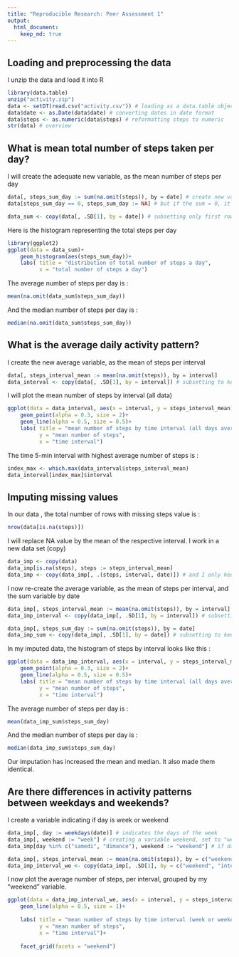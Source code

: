 ```yaml
---
title: "Reproducible Research: Peer Assessment 1"
output: 
  html_document:
    keep_md: true
---
```



## Loading and preprocessing the data

I unzip the data and load it into R
```r
library(data.table)
unzip("activity.zip")
data <- setDT(read.csv("activity.csv")) # loading as a data.table object
data$date <- as.Date(data$date) # converting dates in date format
data$steps <- as.numeric(data$steps) # reformatting steps to numeric
str(data) # overview
```


## What is mean total number of steps taken per day?

I will create the adequate new variable, as the mean number of steps per day

```r
data[, steps_sum_day := sum(na.omit(steps)), by = date] # create new variable steps_total_day and assign to it the sum of steps, omitting NA values, per date
data[steps_sum_day == 0, steps_sum_day := NA] # but if the sum = 0, it is because data is actually missing

data_sum <- copy(data[, .SD[1], by = date]) # subsetting only first row by day
```

Here is the histogram representing the total steps per day

```r
library(ggplot2)
ggplot(data = data_sum)+
    geom_histogram(aes(steps_sum_day))+
    labs( title = "distribution of total number of steps a day",
          x = "total number of steps a day")
```

The average number of steps per day is : 

```r
mean(na.omit(data_sum$steps_sum_day))
```

And the median number of steps per day is : 

```r
median(na.omit(data_sum$steps_sum_day))
```



## What is the average daily activity pattern?

I create the new average variable, as the mean of steps per interval

```r
data[, steps_interval_mean := mean(na.omit(steps)), by = interval]
data_interval <- copy(data[, .SD[1], by = interval]) # subsetting to keep only the first row by interval
```

I will plot the mean number of steps by interval (all data)

```r
ggplot(data = data_interval, aes(x = interval, y = steps_interval_mean))+
    geom_point(alpha = 0.3, size = 2)+
    geom_line(alpha = 0.5, size = 0.5)+
    labs( title = "mean number of steps by time interval (all days averaged)",
          y = "mean number of steps",
          x = "time interval")
```

The time 5-min interval with highest average number of steps is : 

```r
index_max <- which.max(data_interval$steps_interval_mean)
data_interval[index_max]$interval
```



## Imputing missing values

In our data , the total number of rows with missing steps value is : 

```r
nrow(data[is.na(steps)])
```

I will replace NA value by the mean of the respective interval. I work in a new data set (copy)

```r
data_imp <- copy(data)
data_imp[is.na(steps), steps := steps_interval_mean]
data_imp <- copy(data_imp[, .(steps, interval, date)]) # and I only keep the original variables
```

I now re-create the average variable, as the mean of steps per interval, and the sum variable by date

```r
data_imp[, steps_interval_mean := mean(na.omit(steps)), by = interval]
data_imp_interval <- copy(data_imp[, .SD[1], by = interval]) # subsetting to keep only the first row by interval

data_imp[, steps_sum_day := sum(na.omit(steps)), by = date]
data_imp_sum <- copy(data_imp[, .SD[1], by = date]) # subsetting to keep only the first row by interval
```

In my imputed data, the histogram of steps by interval looks like this : 

```r
ggplot(data = data_imp_interval, aes(x = interval, y = steps_interval_mean))+
    geom_point(alpha = 0.3, size = 2)+
    geom_line(alpha = 0.5, size = 0.5)+
    labs( title = "mean number of steps by time interval (all days averaged)",
          y = "mean number of steps",
          x = "time interval")
```

The average number of steps per day is : 

```r
mean(data_imp_sum$steps_sum_day)
```

And the median number of steps per day is : 

```r
median(data_imp_sum$steps_sum_day)
```

Our imputation has increased the mean and median. It also made them identical. 



## Are there differences in activity patterns between weekdays and weekends?

I create a variable indicating if day is week or weekend

```r
data_imp[, day := weekdays(date)] # indicates the days of the week
data_imp[, weekend := "week"] # creating a variable weekend, set to "week"
data_imp[day %in% c("samedi", "dimance"), weekend := "weekend"] # if day is saturday or sunday, its weekend

data_imp[, steps_interval_mean := mean(na.omit(steps)), by = c("weekend", "interval")] # compute means by interval and grouped by weekend variable
data_imp_interval_we <- copy(data_imp[, .SD[1], by = c("weekend", "interval")]) # subetting to keep only first row by interval and weekend variable
```

I now plot the average number of steps, per interval, grouped by my "weekend" variable. 

```r
ggplot(data = data_imp_interval_we, aes(x = interval, y = steps_interval_mean))+
    geom_line(alpha = 0.5, size = 1)+
    
    labs( title = "mean number of steps by time interval (week or weekend)",
          y = "mean number of steps",
          x = "time interval")+
    
    facet_grid(facets = "weekend")
```

